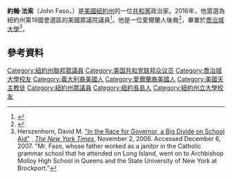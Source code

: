 '''約翰·法索'''（John Faso，{{bd|1952年|8月25日}}）是[[美國|美國]][[紐約州|紐約州]]的一位[[共和黨_(美國)|共和黨]]政治家。2016年，他當選為紐約州第19國會選區的美國眾議院議員<ref>{{cite web|url=http://nypost.com/2015/09/20/new-york-gets-another-chance-to-listen-to-john-faso/|title=New York gets another chance to listen to John Faso|first=Post Editorial|last=Board|date=21 September 2015|publisher=|accessdate=2016-11-30|archive-date=2017-06-14|archive-url=https://web.archive.org/web/20170614130033/http://nypost.com/2015/09/20/new-york-gets-another-chance-to-listen-to-john-faso/|dead-url=no}}</ref>。他是一位愛爾蘭人後裔<ref name="nyt1">{{cite news|url=http://www.nytimes.com/2006/10/18/nyregion/18faso.html?_r=3|date=October 18, 2006|newspaper=The New York Times|first=Patrick|last=Healy|title=An Ill-Timed Candidate Believes His Time Is Now|archiveurl=https://web.archive.org/web/20140703141203/http://www.nytimes.com/2006/10/18/nyregion/18faso.html?_r=3|archivedate=2014年7月3日|deadurl=yes}}</ref>，畢業於[[喬治城大學|喬治城大學]]<ref>Herszenhorn, David M. [http://www.nytimes.com/2006/11/02/nyregion/02schools.html "In the Race for Governor, a Big Divide on School Aid"] {{Wayback|url=http://www.nytimes.com/2006/11/02/nyregion/02schools.html |date=20160530204903 }}, ''[[The_New_York_Times|The New York Times]]'', November 2, 2006. Accessed December 6, 2007. "Mr. Faso, whose father worked as a janitor in the Catholic grammar school that he attended on Long Island, went on to Archbishop Molloy High School in Queens and the State University of New York at Brockport."</ref>。
==參考資料==
{{reflist}}
{{DEFAULTSORT: Faso, John}}
[[Category:紐約州聯邦眾議員|Category:紐約州聯邦眾議員]]
[[Category:美国共和党联邦众议员|Category:美国共和党联邦众议员]]
[[Category:喬治城大學校友|Category:喬治城大學校友]]
[[Category:義大利裔美國人|Category:義大利裔美國人]]
[[Category:愛爾蘭裔美國人|Category:愛爾蘭裔美國人]]
[[Category:美國天主教徒|Category:美國天主教徒]]
[[Category:紐約州眾議員|Category:紐約州眾議員]]
[[Category:紐約長島人|Category:紐約長島人]]
[[Category:紐約州立大學校友|Category:紐約州立大學校友]]